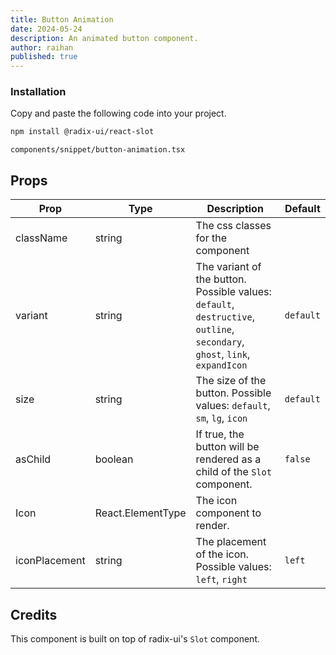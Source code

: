 ```yaml
---
title: Button Animation
date: 2024-05-24
description: An animated button component.
author: raihan
published: true
---
```



<ComponentPreview name="button-animation-demo" />

<Steps>

### Installation

Copy and paste the following code into your project.

```bash
npm install @radix-ui/react-slot
```

```text
components/snippet/button-animation.tsx
```

<ComponentSource name="button-animation" />

</Steps>

## Props

| Prop      | Type        | Description                                                                                    | Default |
| --------- | ----------- | ---------------------------------------------------------------------------------------------- | ------- |
| className | string      | The css classes for the component                                                              |         |
| variant   | string      | The variant of the button. Possible values: `default`, `destructive`, `outline`, `secondary`, `ghost`, `link`, `expandIcon` | `default` |
| size      | string      | The size of the button. Possible values: `default`, `sm`, `lg`, `icon` | `default` |
| asChild   | boolean     | If true, the button will be rendered as a child of the `Slot` component. | `false` |
| Icon      | React.ElementType | The icon component to render. | |
| iconPlacement | string | The placement of the icon. Possible values: `left`, `right` | `left` |

## Credits

This component is built on top of radix-ui's `Slot` component.




